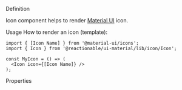 
<Meta title="UI Material/Components/Icon" of={IconStories} />

<Title>Icon</Title>

<Subtitle>Definition</Subtitle>

Icon component helps to render [Material UI](https://material-ui.com/components/icons/#icons/) icon.

<Subtitle>Usage</Subtitle>
How to render an icon (template):

```tsx
import { [Icon Name] } from '@material-ui/icons';
import { Icon } from '@reactionable/ui-material/lib/icon/Icon';

const MyIcon = () => (
  <Icon icon={[Icon Name]} />
);
```

<Primary />

<Subtitle>Properties</Subtitle>

<Controls />

<Stories />
